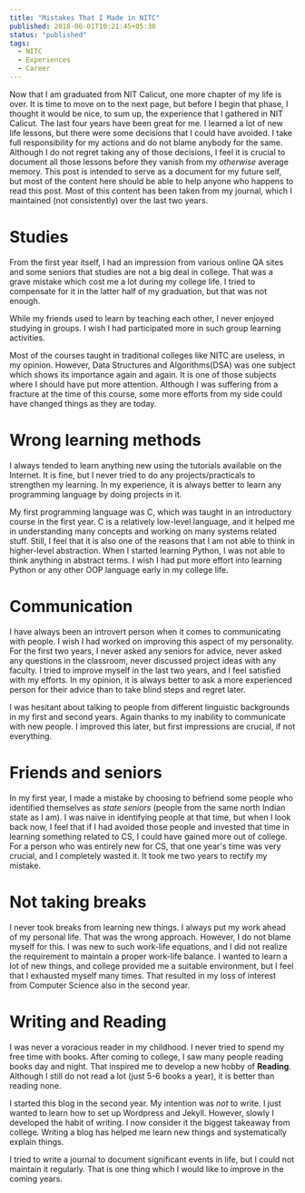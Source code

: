 ```yaml
---
title: "Mistakes That I Made in NITC"
published: 2018-06-01T10:21:45+05:30
status: "published"
tags:
  - NITC
  - Experiences
  - Career
---
```


Now that I am graduated from NIT Calicut, one more chapter of my life is over.
It is time to move on to the next page, but before I begin that phase, I thought
it would be nice, to sum up, the experience that I gathered in NIT Calicut. The
last four years have been great for me. I learned a lot of new life lessons, but
there were some decisions that I could have avoided. I take full responsibility
for my actions and do not blame anybody for the same. Although I do not regret
taking any of those decisions, I feel it is crucial to document all those
lessons before they vanish from my _otherwise_ average memory. This post is
intended to serve as a document for my future self, but most of the content here
should be able to help anyone who happens to read this post. Most of this
content has been taken from my journal, which I maintained (not consistently)
over the last two years.

# Studies

From the first year itself, I had an impression from various online QA sites and
some seniors that studies are not a big deal in college. That was a grave
mistake which cost me a lot during my college life. I tried to compensate for it
in the latter half of my graduation, but that was not enough.

While my friends used to learn by teaching each other, I never enjoyed studying
in groups. I wish I had participated more in such group learning activities.

Most of the courses taught in traditional colleges like NITC are useless, in my
opinion. However, Data Structures and Algorithms(DSA) was one subject which
shows its importance again and again. It is one of those subjects where I should
have put more attention. Although I was suffering from a fracture at the time of
this course, some more efforts from my side could have changed things as they
are today.

# Wrong learning methods

I always tended to learn anything new using the tutorials available on the
Internet. It is fine, but I never tried to do any projects/practicals to
strengthen my learning. In my experience, it is always better to learn any
programming language by doing projects in it.

My first programming language was C, which was taught in an introductory course
in the first year. C is a relatively low-level language, and it helped me in
understanding many concepts and working on many systems related stuff. Still, I
feel that it is also one of the reasons that I am not able to think in
higher-level abstraction. When I started learning Python, I was not able to
think anything in abstract terms. I wish I had put more effort into learning
Python or any other OOP language early in my college life.

# Communication

I have always been an introvert person when it comes to communicating with
people. I wish I had worked on improving this aspect of my personality. For the
first two years, I never asked any seniors for advice, never asked any questions
in the classroom, never discussed project ideas with any faculty. I tried to
improve myself in the last two years, and I feel satisfied with my efforts. In
my opinion, it is always better to ask a more experienced person for their
advice than to take blind steps and regret later.

I was hesitant about talking to people from different linguistic backgrounds in
my first and second years. Again thanks to my inability to communicate with new
people. I improved this later, but first impressions are crucial, if not
everything.

# Friends and seniors

In my first year, I made a mistake by choosing to befriend some people who
identified themselves as _state seniors_ (people from the same north Indian
state as I am). I was naive in identifying people at that time, but when I look
back now, I feel that if I had avoided those people and invested that time in
learning something related to CS, I could have gained more out of college. For a
person who was entirely new for CS, that one year's time was very crucial, and I
completely wasted it. It took me two years to rectify my mistake.

# Not taking breaks

I never took breaks from learning new things. I always put my work ahead of my
personal life. That was the wrong approach. However, I do not blame myself for
this. I was new to such work-life equations, and I did not realize the
requirement to maintain a proper work-life balance. I wanted to learn a lot of
new things, and college provided me a suitable environment, but I feel that I
exhausted myself many times. That resulted in my loss of interest from Computer
Science also in the second year.

# Writing and Reading

I was never a voracious reader in my childhood. I never tried to spend my free
time with books. After coming to college, I saw many people reading books day
and night. That inspired me to develop a new hobby of **Reading**. Although I
still do not read a lot (just 5-6 books a year), it is better than reading none.

I started this blog in the second year. My intention was _not_ to write. I just
wanted to learn how to set up Wordpress and Jekyll. However, slowly I developed
the habit of writing. I now consider it the biggest takeaway from college.
Writing a blog has helped me learn new things and systematically explain things.

I tried to write a journal to document significant events in life, but I could
not maintain it regularly. That is one thing which I would like to improve in
the coming years.
